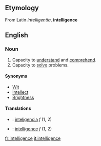 ==Etymology==
From Latin ''intelligentia'', '''intelligence'''

==English==

===Noun===
#Capacity to [[understand]] and [[comprehend]].
#Capacity to [[solve]] problems.

====Synonyms====
*[[Wit]]
*[[Intellect]]
*[[Brightness]]

====Translations====

*{{es}}: [[inteligencia]] ''f'' (1, 2)
*{{fr}}: [[intelligence]] ''f'' (1, 2)

[[fr:intelligence]]
[[it:intelligence]]
